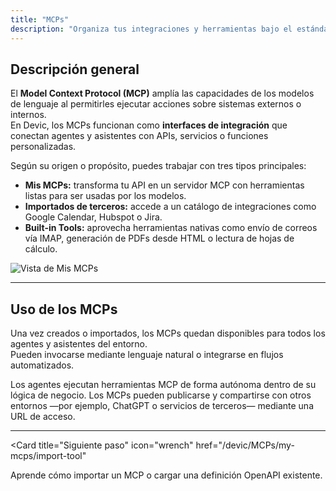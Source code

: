 ```yaml
---
title: "MCPs"
description: "Organiza tus integraciones y herramientas bajo el estándar Model Context Protocol (MCP) para conectar agentes y asistentes con servicios externos o internos."
---
```


## Descripción general

El **Model Context Protocol (MCP)** amplía las capacidades de los modelos de lenguaje al permitirles ejecutar acciones sobre sistemas externos o internos.  
En Devic, los MCPs funcionan como **interfaces de integración** que conectan agentes y asistentes con APIs, servicios o funciones personalizadas.

Según su origen o propósito, puedes trabajar con tres tipos principales:

- **Mis MCPs:** transforma tu API en un servidor MCP con herramientas listas para ser usadas por los modelos.  
- **Importados de terceros:** accede a un catálogo de integraciones como Google Calendar, Hubspot o Jira.  
- **Built-in Tools:** aprovecha herramientas nativas como envío de correos vía IMAP, generación de PDFs desde HTML o lectura de hojas de cálculo.

![Vista de Mis MCPs](592a46cd-2b67-4ba8-80a5-06c81a26e6f6.png)

---

## Uso de los MCPs

Una vez creados o importados, los MCPs quedan disponibles para todos los agentes y asistentes del entorno.  
Pueden invocarse mediante lenguaje natural o integrarse en flujos automatizados.

<Columns cols={2}>
  <Card
    title="Uso interno"
    icon="link"
  >
    Los agentes ejecutan herramientas MCP de forma autónoma dentro de su lógica de negocio.
  </Card>
  <Card
    title="Uso externo"
    icon="globe"
  >
    Los MCPs pueden publicarse y compartirse con otros entornos —por ejemplo, ChatGPT o servicios de terceros— mediante una URL de acceso.
  </Card>
</Columns>

---

<Card
  title="Siguiente paso"
  icon="wrench"
  href="/devic/MCPs/my-mcps/import-tool"
>
  Aprende cómo importar un MCP o cargar una definición OpenAPI existente.
</Card>
